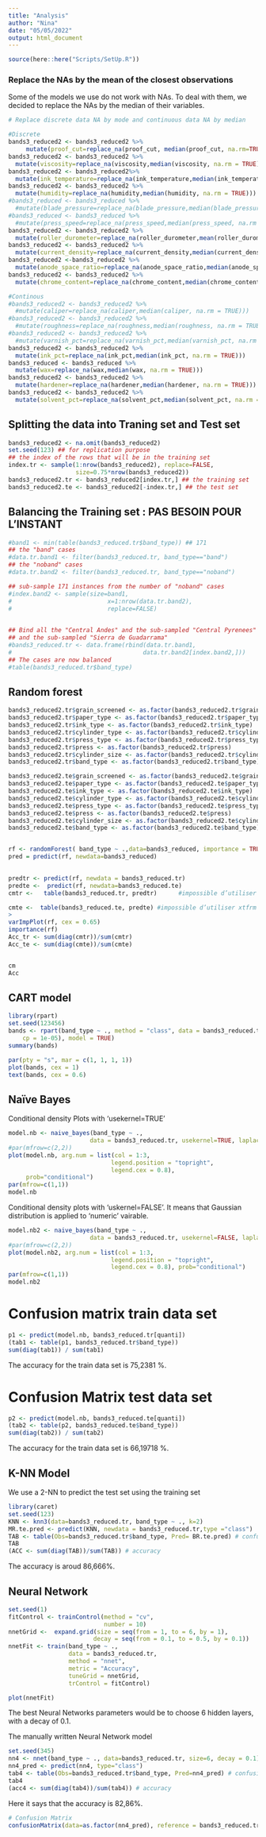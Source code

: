 ```yaml
---
title: "Analysis"
author: "Nina"
date: "05/05/2022"
output: html_document
---
```


```r
source(here::here("Scripts/SetUp.R"))
```


### Replace the NAs by the mean of the closest observations
Some of the models we use do not work with NAs. To deal with them, we decided to replace the NAs by the median of their variables. 

```r
# Replace discrete data NA by mode and continuous data NA by median

#Discrete
bands3_reduced2 <- bands3_reduced2 %>%
     mutate(proof_cut=replace_na(proof_cut, median(proof_cut, na.rm=TRUE)))
bands3_reduced2 <- bands3_reduced2 %>%
  mutate(viscosity=replace_na(viscosity,median(viscosity, na.rm = TRUE)))
bands3_reduced2 <- bands3_reduced2%>%
  mutate(ink_temperature=replace_na(ink_temperature,median(ink_temperature, na.rm = TRUE)))
bands3_reduced2 <- bands3_reduced2 %>%
  mutate(humidity=replace_na(humidity,median(humidity, na.rm = TRUE)))
#bands3_reduced <- bands3_reduced %>%
  #mutate(blade_pressure=replace_na(blade_pressure,median(blade_pressure, na.rm = TRUE)))
#bands3_reduced <- bands3_reduced %>%
  #mutate(press_speed=replace_na(press_speed,median(press_speed, na.rm = TRUE)))
bands3_reduced2 <- bands3_reduced2 %>%
  mutate(roller_durometer=replace_na(roller_durometer,mean(roller_durometer, na.rm = TRUE)))
bands3_reduced2 <- bands3_reduced2 %>%
  mutate(current_density=replace_na(current_density,median(current_density, na.rm = TRUE)))
bands3_reduced2 <-bands3_reduced2 %>%
  mutate(anode_space_ratio=replace_na(anode_space_ratio,median(anode_space_ratio, na.rm = TRUE)))
bands3_reduced2 <- bands3_reduced2 %>%
  mutate(chrome_content=replace_na(chrome_content,median(chrome_content, na.rm = TRUE)))

#Continous
#bands3_reduced2 <- bands3_reduced2 %>%
  #mutate(caliper=replace_na(caliper,median(caliper, na.rm = TRUE)))
#bands3_reduced2 <- bands3_reduced2 %>%
  #mutate(roughness=replace_na(roughness,median(roughness, na.rm = TRUE)))
#bands3_reduced2 <- bands3_reduced2 %>%
  #mutate(varnish_pct=replace_na(varnish_pct,median(varnish_pct, na.rm = TRUE)))
bands3_reduced2 <- bands3_reduced2 %>%
  mutate(ink_pct=replace_na(ink_pct,median(ink_pct, na.rm = TRUE)))
bands3_reduced <- bands3_reduced %>%
  mutate(wax=replace_na(wax,median(wax, na.rm = TRUE)))
bands3_reduced2 <- bands3_reduced2 %>%
  mutate(hardener=replace_na(hardener,median(hardener, na.rm = TRUE)))
bands3_reduced2 <- bands3_reduced2 %>%
  mutate(solvent_pct=replace_na(solvent_pct,median(solvent_pct, na.rm = TRUE)))


```
## Splitting the data into Traning set and Test set 

```r
bands3_reduced2 <- na.omit(bands3_reduced2)
set.seed(123) ## for replication purpose
## the index of the rows that will be in the training set
index.tr <- sample(1:nrow(bands3_reduced2), replace=FALSE,
                   size=0.75*nrow(bands3_reduced2))
bands3_reduced2.tr <- bands3_reduced2[index.tr,] ## the training set
bands3_reduced2.te <- bands3_reduced2[-index.tr,] ## the test set
```

## Balancing the Training set : PAS BESOIN POUR L'INSTANT

```r
#band1 <- min(table(bands3_reduced.tr$band_type)) ## 171
## the "band" cases
#data.tr.band1 <- filter(bands3_reduced.tr, band_type=="band")
## the "noband" cases
#data.tr.band2 <- filter(bands3_reduced.tr, band_type=="noband")

## sub-sample 171 instances from the number of "noband" cases
#index.band2 <- sample(size=band1, 
#                           x=1:nrow(data.tr.band2), 
#                           replace=FALSE)

  
## Bind all the "Central Andes" and the sub-sampled "Central Pyrenees" 
## and the sub-sampled "Sierra de Guadarrama"
#bands3_reduced.tr <- data.frame(rbind(data.tr.band1,
#                                     data.tr.band2[index.band2,])) 
## The cases are now balanced
#table(bands3_reduced.tr$band_type)
```



## Random forest

```r

bands3_reduced2.tr$grain_screened <- as.factor(bands3_reduced2.tr$grain_screened)
bands3_reduced2.tr$paper_type <- as.factor(bands3_reduced2.tr$paper_type)
bands3_reduced2.tr$ink_type <- as.factor(bands3_reduced2.tr$ink_type)
bands3_reduced2.tr$cylinder_type <- as.factor(bands3_reduced2.tr$cylinder_type)
bands3_reduced2.tr$press_type <- as.factor(bands3_reduced2.tr$press_type)
bands3_reduced2.tr$press <- as.factor(bands3_reduced2.tr$press)
bands3_reduced2.tr$cylinder_size <- as.factor(bands3_reduced2.tr$cylinder_size)
bands3_reduced2.tr$band_type <- as.factor(bands3_reduced2.tr$band_type)

bands3_reduced2.te$grain_screened <- as.factor(bands3_reduced2.te$grain_screened)
bands3_reduced2.te$paper_type <- as.factor(bands3_reduced2.te$paper_type)
bands3_reduced2.te$ink_type <- as.factor(bands3_reduced2.te$ink_type)
bands3_reduced2.te$cylinder_type <- as.factor(bands3_reduced2.te$cylinder_type)
bands3_reduced2.te$press_type <- as.factor(bands3_reduced2.te$press_type)
bands3_reduced2.te$press <- as.factor(bands3_reduced2.te$press)
bands3_reduced2.te$cylinder_size <- as.factor(bands3_reduced2.te$cylinder_size)
bands3_reduced2.te$band_type <- as.factor(bands3_reduced2.te$band_type)


rf <- randomForest( band_type ~ .,data=bands3_reduced, importance = TRUE)
pred = predict(rf, newdata=bands3_reduced)
               

predtr <- predict(rf, newdata = bands3_reduced.tr)
predte <-  predict(rf, newdata=bands3_reduced.te)
cmtr <-   table(bands3_reduced.tr, predtr)      #impossible d’utiliser xtfrm sur un tableau de données (data frame)

cmte <-  table(bands3_reduced.te, predte) #impossible d’utiliser xtfrm sur un tableau de données (data frame)
> 
varImpPlot(rf, cex = 0.65)
importance(rf)
Acc_tr <- sum(diag(cmtr))/sum(cmtr)
Acc_te <- sum(diag(cmte))/sum(cmte)


cm
Acc
```

## CART model 

```r
library(rpart)
set.seed(123456)
bands <- rpart(band_type ~ ., method = "class", data = bands3_reduced.tr, control = rpart.control(minsplit = 4,
    cp = 1e-05), model = TRUE)
summary(bands)
```

```r
par(pty = "s", mar = c(1, 1, 1, 1))
plot(bands, cex = 1)
text(bands, cex = 0.6)
```



## Naïve Bayes

Conditional density Plots with 'usekernel=TRUE' 
```r
model.nb <- naive_bayes(band_type ~ .,
                       data = bands3_reduced.tr, usekernel=TRUE, laplace=1)
#par(mfrow=c(2,2))
plot(model.nb, arg.num = list(col = 1:3,
                             legend.position = "topright",
                             legend.cex = 0.8),
     prob="conditional")
par(mfrow=c(1,1))
model.nb
```


Conditional density plots with 'uskernel=FALSE'. It means that Gaussian distribution is applied to 'numeric' vairable. 
```r
model.nb2 <- naive_bayes(band_type ~ .,
                       data = bands3_reduced.tr, usekernel=FALSE, laplace=1) 
#par(mfrow=c(2,2))
plot(model.nb2, arg.num = list(col = 1:3,
                             legend.position = "topright",
                             legend.cex = 0.8), prob="conditional")
par(mfrow=c(1,1))
model.nb2
```

# Confusion matrix train data set 
```r
p1 <- predict(model.nb, bands3_reduced.tr[quanti])
(tab1 <- table(p1, bands3_reduced.tr$band_type))
sum(diag(tab1)) / sum(tab1)
```
The accuracy for the train data set is 75,2381 %.

# Confusion Matrix test data set 
```r
p2 <- predict(model.nb, bands3_reduced.te[quanti])
(tab2 <- table(p2, bands3_reduced.te$band_type))
sum(diag(tab2)) / sum(tab2)
```
The accuracy for the train data set is 66,19718 %.


## K-NN Model

We use a 2-NN to predict the test set using the training set
```R
library(caret)
set.seed(123)
KNN <- knn3(data=bands3_reduced.tr, band_type ~ ., k=2)
MR.te.pred <- predict(KNN, newdata = bands3_reduced.tr,type ="class") 
TAB <- table(Obs=bands3_reduced.tr$band_type, Pred= BR.te.pred) # confusion matrix 
TAB
(ACC <- sum(diag(TAB))/sum(TAB)) # accuracy 
```
The accuracy is aroud 86,666%.


## Neural Network 

```r
set.seed(1)
fitControl <- trainControl(method = "cv", 
                           number = 10)
nnetGrid <-  expand.grid(size = seq(from = 1, to = 6, by = 1),
                        decay = seq(from = 0.1, to = 0.5, by = 0.1))
nnetFit <- train(band_type ~ ., 
                 data = bands3_reduced.tr,
                 method = "nnet",
                 metric = "Accuracy",
                 tuneGrid = nnetGrid,
                 trControl = fitControl)
```

```r
plot(nnetFit)
```

The best Neural Networks parameters would be to choose 6 hidden layers, with a decay of 0.1. 

The manually written Neural Network model 
```r
set.seed(345)
nn4 <- nnet(band_type ~ ., data=bands3_reduced.tr, size=6, decay = 0.1)
nn4_pred <- predict(nn4, type="class")
tab4 <- table(Obs=bands3_reduced.tr$band_type, Pred=nn4_pred) # confusion matrix
tab4
(acc4 <- sum(diag(tab4))/sum(tab4)) # accuracy
```

Here it says that the accuracy is 82,86%.

```r
# Confusion Matrix
confusionMatrix(data=as.factor(nn4_pred), reference = bands3_reduced.tr$band_type)
```

